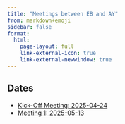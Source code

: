 ```yaml
---
title: "Meetings between EB and AY"
from: markdown+emoji
sidebar: false
format: 
  html:
    page-layout: full
    link-external-icon: true
    link-external-newwindow: true
---
```


## Dates

- [Kick-Off Meeting: 2025-04-24](./kickoff.qmd)
- [Meeting 1: 2025-05-13](./meeting1.qmd)


